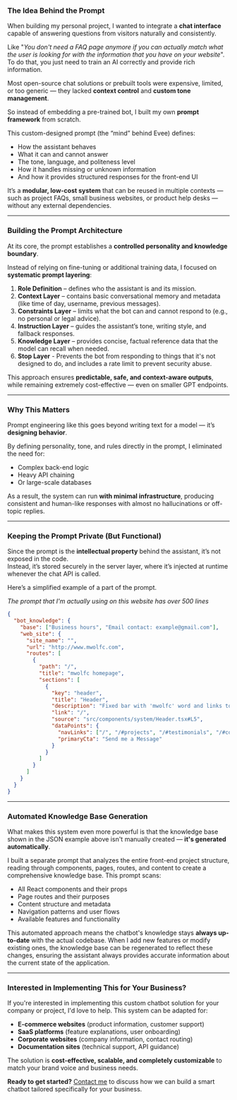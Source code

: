 ### The Idea Behind the Prompt

When building my personal project, I wanted to integrate a **chat interface** capable of answering questions from visitors naturally and consistently.

Like "<i>You don't need a FAQ page anymore if you can actually match what the user is looking for with the information that you have on your website</i>". To do that, you just need to train an AI correctly and provide rich information.

Most open-source chat solutions or prebuilt tools were expensive, limited, or too generic — they lacked **context control** and **custom tone management**.

So instead of embedding a pre-trained bot, I built my own **prompt framework** from scratch.

This custom-designed prompt (the “mind” behind Evee) defines:

- How the assistant behaves
- What it can and cannot answer
- The tone, language, and politeness level
- How it handles missing or unknown information
- And how it provides structured responses for the front-end UI

It’s a **modular, low-cost system** that can be reused in multiple contexts — such as project FAQs, small business websites, or product help desks — without any external dependencies.

---

### Building the Prompt Architecture

At its core, the prompt establishes a **controlled personality and knowledge boundary**.

Instead of relying on fine-tuning or additional training data, I focused on **systematic prompt layering**:

1. **Role Definition** – defines who the assistant is and its mission.
2. **Context Layer** – contains basic conversational memory and metadata (like time of day, username, previous messages).
3. **Constraints Layer** – limits what the bot can and cannot respond to (e.g., no personal or legal advice).
4. **Instruction Layer** – guides the assistant’s tone, writing style, and fallback responses.
5. **Knowledge Layer** – provides concise, factual reference data that the model can recall when needed.
6. **Stop Layer** - Prevents the bot from responding to things that it's not designed to do, and includes a rate limit to prevent security abuse.

This approach ensures **predictable, safe, and context-aware outputs**, while remaining extremely cost-effective — even on smaller GPT endpoints.

---

### Why This Matters

Prompt engineering like this goes beyond writing text for a model — it’s **designing behavior**.

By defining personality, tone, and rules directly in the prompt, I eliminated the need for:

- Complex back-end logic
- Heavy API chaining
- Or large-scale databases

As a result, the system can run **with minimal infrastructure**, producing consistent and human-like responses with almost no hallucinations or off-topic replies.

---

### Keeping the Prompt Private (But Functional)

Since the prompt is the **intellectual property** behind the assistant, it’s not exposed in the code.  
Instead, it’s stored securely in the server layer, where it’s injected at runtime whenever the chat API is called.

Here’s a simplified example of a part of the prompt.

<i>The prompt that I'm actually using on this website has over 500 lines</i>

```json title="bot-prompt.ts"
{
  "bot_knowledge": {
    "base": ["Business hours", "Email contact: example@gmail.com"],
    "web_site": {
      "site_name": "",
      "url": "http://www.mwolfc.com",
      "routes": [
        {
          "path": "/",
          "title": "mwolfc homepage",
          "sections": [
            {
              "key": "header",
              "title": "Header",
              "description": "Fixed bar with 'mwolfc' word and links to the same page and a call to action button on the right 'send me a message'",
              "link": "/",
              "source": "src/components/system/Header.tsx#L5",
              "dataPoints": {
                "navLinks": ["/", "/#projects", "/#testimonials", "/#contact"],
                "primaryCta": "Send me a Message"
              }
            }
          ]
        }
      ]
    }
  }
}
```

---

### Automated Knowledge Base Generation

What makes this system even more powerful is that the knowledge base shown in the JSON example above isn't manually created — **it's generated automatically**.

I built a separate prompt that analyzes the entire front-end project structure, reading through components, pages, routes, and content to create a comprehensive knowledge base. This prompt scans:

- All React components and their props
- Page routes and their purposes
- Content structure and metadata
- Navigation patterns and user flows
- Available features and functionality

This automated approach means the chatbot's knowledge stays **always up-to-date** with the actual codebase. When I add new features or modify existing ones, the knowledge base can be regenerated to reflect these changes, ensuring the assistant always provides accurate information about the current state of the application.

---

### Interested in Implementing This for Your Business?

If you're interested in implementing this custom chatbot solution for your company or project, I'd love to help. This system can be adapted for:

- **E-commerce websites** (product information, customer support)
- **SaaS platforms** (feature explanations, user onboarding)
- **Corporate websites** (company information, contact routing)
- **Documentation sites** (technical support, API guidance)

The solution is **cost-effective, scalable, and completely customizable** to match your brand voice and business needs.

**Ready to get started?** [Contact me](/contact) to discuss how we can build a smart chatbot tailored specifically for your business.
